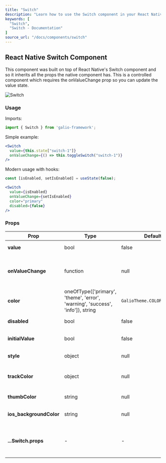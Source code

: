 ```yaml
---
title: "Switch"
description: "Learn how to use the Switch component in your React Native applications with Galio Framework."
keywords: [
  "Switch",
  "Switch - Documentation"
]
source_url: "/docs/components/switch"
---
```


## React Native Switch Component

This component was built on top of React Native's Switch component and so it inherits all the props the native component has. This is a controlled component which requires the onValueChange prop so you can update the value state.

![Switch](/img/docs/switch/switch.png)

### Usage

Imports:

```jsx
import { Switch } from 'galio-framework';
```

Simple example:

```jsx
<Switch
  value={this.state["switch-1"]}
  onValueChange={() => this.toggleSwitch("switch-1")}
/>
```

Modern usage with hooks:

```jsx
const [isEnabled, setIsEnabled] = useState(false);

<Switch
  value={isEnabled}
  onValueChange={setIsEnabled}
  color="primary"
  disabled={false}
/>
```

### Props

| Prop                | Type                                                                              | Default                                                                         | Description                                                                                       |
| ------------------- | --------------------------------------------------------------------------------- | ------------------------------------------------------------------------------- | ------------------------------------------------------------------------------------------------- |
| **value**           | bool                                                                              | false                                                                           | The switch value                                                                                  |
| **onValueChange**   | function                                                                          | null                                                                            | Callback when switch value changes                                                                |
| **color**           | oneOfType(['primary', 'theme', 'error', 'warning', 'success', 'info']), string    | `GalioTheme.COLORS.PRIMARY`                                                       | Switch color                                                                                      |
| **disabled**        | bool                                                                              | false                                                                           | Disables the switch                                                                               |
| **initialValue**    | bool                                                                              | false                                                                           | Initial switch value                                                                              |
| **style**           | object                                                                            | null                                                                            | Custom styles                                                                                     |
| **trackColor**      | object                                                                            | null                                                                            | Track colors for on/off states                                                                    |
| **thumbColor**      | string                                                                            | null                                                                            | Thumb color                                                                                       |
| **ios_backgroundColor** | string                                                                        | null                                                                            | iOS background color                                                                              |
| **...Switch.props** | -                                                                                 | -                                                                               | All React Native Switch props are supported                                                       |

